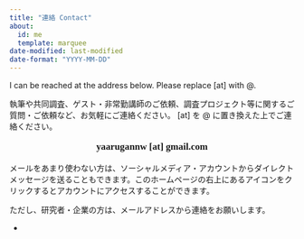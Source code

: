 ```yaml
---
title: "連絡 Contact"
about:
  id: me
  template: marquee
date-modified: last-modified
date-format: "YYYY-MM-DD"
---
```


I can be reached at the address below. Please replace \[at\] with \@.

執筆や共同調査、ゲスト・非常勤講師のご依頼、調査プロジェクト等に関するご質問・ご依頼など、お気軽にご連絡ください。 \[at\] を \@ に置き換えた上でご連絡ください。

::: {.contact style="text-align: center; font-size: 120%; font-family: \"Meiryo"}
**yaarugannw \[at\] gmail.com**
:::

メールをあまり使わない方は、ソーシャルメディア・アカウントからダイレクトメッセージを送ることもできます。このホームページの右上にあるアイコンをクリックするとアカウントにアクセスすることができます。

ただし、研究者・企業の方は、メールアドレスから連絡をお願いします。

-   
